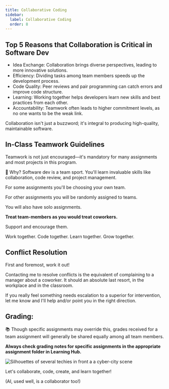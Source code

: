 ```yaml
---
title: Collaborative Coding
sidebar:
  label: Collaborative Coding
  order: 8
---
```


## **Top 5 Reasons that Collaboration is Critical in Software Dev**

- Idea Exchange: Collaboration brings diverse perspectives, leading to more innovative solutions.
- Efficiency: Dividing tasks among team members speeds up the development process.
- Code Quality: Peer reviews and pair programming can catch errors and improve code structure.
- Learning: Working together helps developers learn new skills and best practices from each other.
- Accountability: Teamwork often leads to higher commitment levels, as no one wants to be the weak link.

Collaboration isn't just a buzzword; it's integral to producing high-quality, maintainable software.

## **In-Class Teamwork Guidelines**

Teamwork is not just encouraged—it's mandatory for many assignments and most projects in this program.

🤝 Why? Software dev is a team sport. You'll learn invaluable skills like collaboration, code review, and project management.

For some assignments you'll be choosing your own team.

For other assignments you will be randomly assigned to teams.

You will also have solo assignments.

**Treat team-members as you would treat coworkers.**

Support and encourage them.

Work together. Code together. Learn together. Grow together.

## Conflict Resolution

First and foremost, work it out!

Contacting me to resolve conflicts is the equivalent of complaining to a manager about a coworker.
It should an absolute last resort, in the workplace and in the classroom.

If you really feel something needs escalation to a superior for intervention, let me know and I'll help and/or point you in the right direction.

## Grading:

📚 Though specific assignments may override this, grades received for a team assignment will generally be shared equally among all team members.

**Always check grading notes for specific assignments in the appropriate assignment folder in Learning Hub.**

![Silhouettes of several techies in front a a cyber-city scene](/assets/lessons/collaboration-intro-card.png 'image_tooltip')

Let's collaborate, code, create, and learn together!

(AI, used well, is a collaborator too!)
